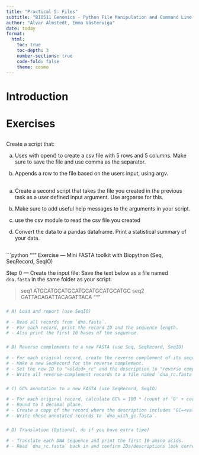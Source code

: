 ```yaml
---
title: "Practical 5: Files"
subtitle: "BIO511 Genomics - Python File Manipulation and Command Line Arguments"
author: "Alvar Almstedt, Emma Västerviga"
date: today
format: 
  html:
    toc: true
    toc-depth: 3
    number-sections: true
    code-fold: false
    theme: cosmo
---
```


# Introduction

# Exercises
## 

Create a script that:

a. Uses with open() to create a csv file with 5 rows and 5 columns. Make sure to save the file and use comma as the separator.

b. Appends a row to the file based on the users input, using argv.

##

a. Create a second script that takes the file you created in the previous task as a user defined input argument. Use argparse for this.

b. Make sure to add useful help messages to the arguments in your script.

c. use the csv module to read the csv file you created

d. Convert the data to a pandas dataframe. Print a statistical summary of your data.

## 


´´´python
"""
Exercise — Mini FASTA toolkit with Biopython (Seq, SeqRecord, SeqIO)

Step 0 — Create the input file:
Save the text below as a file named `dna.fasta` in the same folder as your script:

>seq1
ATGCATGCATGCATGCATGCATGCATGC
>seq2
GATTACAGATTACAGATTACA
"""

###
```python
# A) Load and report (use SeqIO)

# - Read all records from `dna.fasta`.
# - For each record, print the record ID and the sequence length.
# - Also print the first 10 bases of the sequence.
```
###
```python
# B) Reverse complements to a new FASTA (use Seq, SeqRecord, SeqIO)

# - For each original record, create the reverse complement of its sequence.
# - Make a new SeqRecord for the reverse complement.
# - Set the new ID to "<oldid>_rc" and the description to "reverse complement of <oldid>".
# - Write all reverse-complement records to a file named `dna_rc.fasta`.
```

###
```python
# C) GC% annotation to a new FASTA (use SeqRecord, SeqIO)

# - For each original record, calculate GC% = 100 * (count of 'G' + count of 'C') / length.
# - Round to 1 decimal place.
# - Create a copy of the record where the description includes "GC=<value>%".
# - Write these annotated records to `dna_with_gc.fasta`.
```

###
```python
# D) Translation (Optional, do if you have extra time)

# - Translate each DNA sequence and print the first 10 amino acids.
# - Read `dna_rc.fasta` back in and confirm IDs/descriptions look correct.
```

